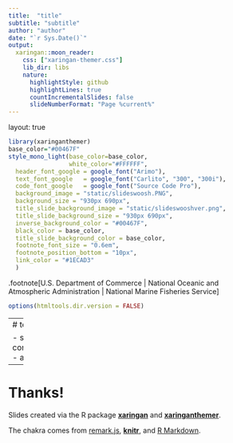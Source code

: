 ```yaml
---
title:  "title"
subtitle: "subtitle"
author: "author"
date: "`r Sys.Date()`"
output:
  xaringan::moon_reader:
    css: ["xaringan-themer.css"]
    lib_dir: libs
    nature:
      highlightStyle: github
      highlightLines: true
      countIncrementalSlides: false
      slideNumberFormat: "Page %current%"
---
```


layout: true
  

```r
library(xaringanthemer)
base_color="#00467F"
style_mono_light(base_color=base_color,
                 white_color="#FFFFFF",
  header_font_google = google_font("Arimo"),
  text_font_google   = google_font("Carlito", "300", "300i"),
  code_font_google   = google_font("Source Code Pro"),
  background_image = "static/slideswoosh.PNG",
  background_size = "930px 690px",
  title_slide_background_image = "static/slideswooshver.png",
  title_slide_background_size = "930px 690px",
  inverse_background_color = "#00467F",
  black_color = base_color,
  title_slide_background_color = base_color,
  footnote_font_size = "0.6em",
  footnote_position_bottom = "10px",
  link_color = "#1ECAD3"
  )
```

.footnote[U.S. Department of Commerce | National Oceanic and Atmospheric Administration | National Marine Fisheries Service]


```r
options(htmltools.dir.version = FALSE)
```

---
# test

- some content
- a [link](http://www.google.com)

---
# Thanks!

Slides created via the R package [**xaringan**](https://github.com/yihui/xaringan) and [**xaringanthemer**](https://pkg.garrickadenbuie.com/xaringanthemer/articles/xaringanthemer.html).

The chakra comes from [remark.js](https://remarkjs.com), [**knitr**](https://yihui.org/knitr), and [R Markdown](https://rmarkdown.rstudio.com).
